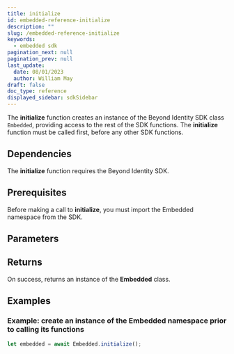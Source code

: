 ```yaml
---
title: initialize
id: embedded-reference-initialize
description: ""
slug: /embedded-reference-initialize
keywords:
  - embedded sdk
pagination_next: null
pagination_prev: null
last_update:
  date: 08/01/2023
  author: William May
draft: false
doc_type: reference
displayed_sidebar: sdkSidebar
---
```


The **initialize** function creates an instance of the Beyond Identity SDK class `Embedded`, providing access to the rest of the SDK functions. The **initialize** function must be called first, before any other SDK functions.

## Dependencies

The **initialize** function requires the Beyond Identity SDK.

<InstallationAll />

## Prerequisites

Before making a call to **initialize**, you must import the Embedded namespace from the SDK.

<ImportAll />

## Parameters

<InitializeParametersAll />

## Returns

On success, returns an instance of the **Embedded** class.

## Examples

### Example: create an instance of the Embedded namespace prior to calling its functions

```javascript
let embedded = await Embedded.initialize();
```

